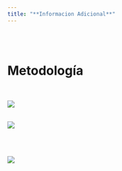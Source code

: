 ```yaml
---
title: "**Informacion Adicional**"
---
```


<br/><br/>

# **Metodología**

<br/>

![](img/curso01.png)
<br/><br/>

![](img/curso02.png)

<br/><br/>

![](img/curso03.png)

<br/><br/>

